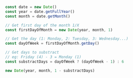 ```javascript

const date = new Date()
const year = date.getFullYear()
const month = date.getMonth()

// Get first day of the month 1/X
const firstDayOfMonth = new Date(year, month, 1)

// Get the day (1: Monday, 2: Tuesday, 3: Wednesday...)
const dayOfWeek = firstDayOfMonth.getDay()

// Get days to substract
// eg: Friday (4) - 3 = Monday (1)
const substractDays = dayOfWeek ? (dayOfWeek - 1) : 6

new Date(year, month, 1 - substractDays)
```